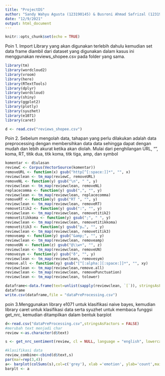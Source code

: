 ```yaml
---
title: "ProjectDS"
author: "Sandy Wahyu Agusta (123190145) & Busroni Ahmad Safrizal (123190147)"
date: "12/9/2021"
output: html_document
---
```


```r
knitr::opts_chunk$set(echo = TRUE)
```

Poin 1. Import Library yang akan digunakan terlebih dahulu kemudian set data frame diambil dari dataset yang digunakan dalam kasus ini menggunakan reviews_shopee.csv pada folder yang sama.

```r
library(tm)
library(wordcloud2)
library(vroom)
library(here)
library(RTextTools)
library(dplyr)
library(wordcloud)
library(shiny)
library(ggplot2)
library(plotly)
library(syuzhet)
library(e1071) 
library(caret) 

d <- read.csv("reviews_shopee.csv")
```

Poin 2. Sebelum mengolah data, tahapan yang perlu dilakukan adalah data preprocessing dengan membersihkan data data sehingga dapat dengan mudah dan lebih akurat ketika akan diolah. Mulai dari penghilangan URL, "\n", koma, RT, titik dua, titk koma, titk tiga, amp, dan symbol

```r
komentar <- d$ulasan
reviewC <- Corpus(VectorSource(komentar))
removeURL <- function(x) gsub("http[^[:space:]]*", "", x)
reviewclean <- tm_map(reviewC, removeURL)
removeNL <- function(y) gsub("\n", " ", y)
reviewclean <- tm_map(reviewclean, removeNL)
replacecomma <- function(y) gsub(",", "", y)
reviewclean <- tm_map(reviewclean, replacecomma)
removeRT <- function(y) gsub("RT ", "", y)
reviewclean <- tm_map(reviewclean, removeRT)
removetitik2 <- function(y) gsub(":", "", y)
reviewclean <- tm_map(reviewclean, removetitik2)
removetitikkoma <- function(y) gsub(";", " ", y)
reviewclean <- tm_map(reviewclean, removetitikkoma)
removetitik3 <- function(y) gsub("p…", "", y)
reviewclean <- tm_map(reviewclean, removetitik3)
removeamp <- function(y) gsub("&amp;", "", y)
reviewclean <- tm_map(reviewclean, removeamp)
removeUN <- function(z) gsub("@\\w+", "", z)
reviewclean <- tm_map(reviewclean, removeUN)
removesym <- function(y) gsub("ð", "", y)
reviewclean <- tm_map(reviewclean, removesym)
remove.all <- function(xy) gsub("[^[:alpha:][:space:]]*", "", xy)
reviewclean <- tm_map(reviewclean,remove.all)
reviewclean <- tm_map(reviewclean, removePunctuation)
reviewclean <- tm_map(reviewclean, tolower)

dataframe<-data.frame(text=unlist(sapply(reviewclean, `[`)), stringsAsFactors=F)
dataframe
write.csv(dataframe,file = "dataPreProcessing.csv")
```

poin 3.Menggunakan library  e1071 untuk klasifikasi naive bayes, kemudian library caret untuk klasifikasi data serta syuzhet untuk membaca funggsi get_nrc, kemudian ditampilkan dalam bentuk barplot

```r
d<-read.csv("dataPreProcessing.csv",stringsAsFactors = FALSE) 
#merubah text menjadi char 
review <-as.character(d$text) 

s <- get_nrc_sentiment(review, cl = NULL, language = "english", lowercase = TRUE)

#klasifikasi data
review_combine<-cbind(d$text,s)
par(mar=rep(3,4))
a<- barplot(colSums(s),col=c('grey'), xlab ='emotion', ylab='count',main='Sentiment Analysis')
barplt <- a
```

